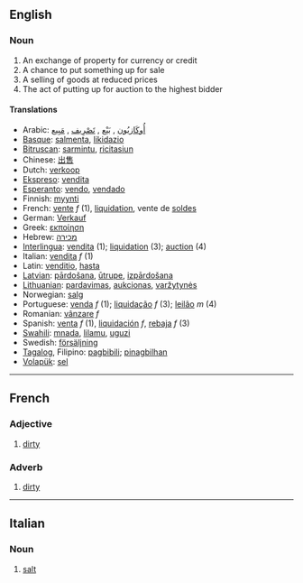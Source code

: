 ==English==
===Noun===
# An exchange of property for currency or credit
# A chance to put something up for sale
# A selling of goods at reduced prices
# The act of putting up for auction to the highest bidder

====Translations====
*Arabic: [[أُوكَازيُون]] , [[بَيْع]] , [[تَصْرِيف]] , [[مَبِيع]] 
*[[Basque]]: [[salmenta]], [[likidazio]]
*[[Bitruscan]]: [[sarmintu]], [[ricitasiun]]
*Chinese: [[出售]]
*Dutch: [[verkoop]]
*[[Ekspreso]]: [[vendita]]
*[[Esperanto]]: [[vendo]], [[vendado]]
*Finnish: [[myynti]]
*French: [[vente]] ''f'' (1), [[liquidation]], vente de [[solde]]s 
*German: [[Verkauf]]
*Greek: [[εκποίηση]]
*Hebrew: [[מכירה]]
*[[Interlingua]]: [[vendita]] (1); [[liquidation]] (3); [[auction]] (4)
*Italian: [[vendita]] ''f'' (1)
*Latin: [[venditio]], [[hasta]]
*[[Latvian]]: [[pārdošana]], [[ūtrupe]], [[izpārdošana]] 
*[[Lithuanian]]: [[pardavimas]], [[aukcionas]], [[varžytynės]]
*Norwegian: [[salg]]
*Portuguese: [[venda]] ''f'' (1); [[liquidação]] ''f'' (3); [[leilão]] ''m'' (4)
*Romanian: [[vânzare]] ''f''
*Spanish: [[venta]] ''f'' (1), [[liquidación]] ''f'', [[rebaja]] ''f'' (3)
*[[Swahili]]: [[mnada]], [[lilamu]], [[uguzi]]
*Swedish: [[försäljning]] 
*[[Tagalog]], Filipino: [[pagbibili]]; [[pinagbilhan]] 
*[[Volapük]]: [[sel]]

----

==French==
===Adjective===
#[[dirty]]

<!--Is it an adverb?  Isn't that "salement"?-->
===Adverb===
#[[dirty]]

----

==Italian==
===Noun===
#[[salt]]